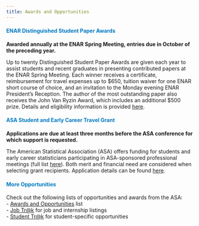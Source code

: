 ```yaml
---
title: Awards and Opportunities
---
```


::: {style="color: #007ac2;"}
#### ENAR Distinguished Student Paper Awards
:::

**Awarded annually at the ENAR Spring Meeting, entries due in October of the preceding year.**

Up to twenty Distinguished Student Paper Awards are given each year to assist students and recent graduates in presenting contributed papers at the ENAR Spring Meeting. Each winner receives a certificate, reimbursement for travel expenses up to \$650, tuition waiver for one ENAR short course of choice, and an invitation to the Monday evening ENAR President's Reception. The author of the most outstanding paper also receives the John Van Ryzin Award, which includes an additional \$500 prize. Details and eligibility information is provided [here](https://www.enar.org/meetings/StudentPaperAwards/).


::: {style="color: #007ac2;"}
#### ASA Student and Early Career Travel Grant
:::

**Applications are due at least three months before the ASA conference for which support is requested.**

The American Statistical Association (ASA) offers funding for students and early career statisticians participating in ASA-sponsored professional meetings (full list [here](https://www.amstat.org/meetings?hkey=4b891a2d-6f7d-4cb1-8f97-6ef6669784e0)). Both merit and financial need are considered when selecting grant recipients. Application details can be found [here](https://www.amstat.org/your-career/awards/student-and-early-career-travel-fund).

::: {style="color: #007ac2;"}
#### More Opportunities
:::
Check out the following lists of opportunities and awards from the ASA:   
- [Awards and Opportunities](https://stattrak.amstat.org/category/news-and-announcements/awards/) list   
- [Job Tr@k](https://stattrak.amstat.org/category/job/) for job and internship listings   
- [Student Tr@k](https://stattrak.amstat.org/category/student/) for student-specific opportunities